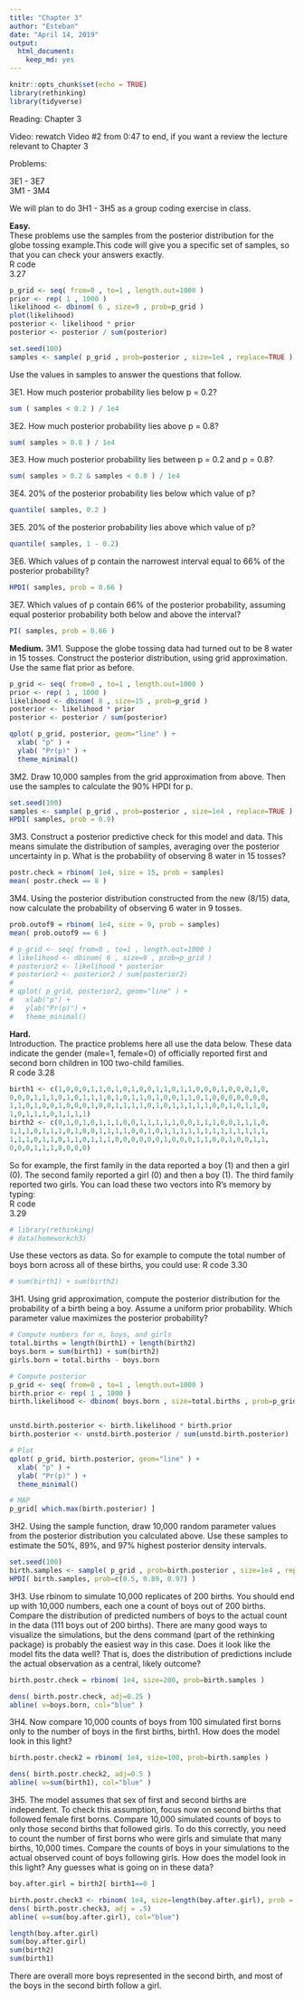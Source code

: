 ```yaml
---
title: "Chapter 3"
author: "Esteban"
date: "April 14, 2019"
output: 
  html_document: 
    keep_md: yes
---
```


```r
knitr::opts_chunk$set(echo = TRUE)
library(rethinking)
library(tidyverse)
```

Reading: Chapter 3  

Video: rewatch Video #2 from 0:47 to end, if you want a review the lecture relevant to Chapter 3  

Problems:  

3E1 - 3E7  
3M1 - 3M4  

We will plan to do 3H1 - 3H5 as a group coding exercise in class.  

**Easy.**  
These problems use the samples from the posterior distribution for the globe tossing example.This code will give you a specific set of samples, so that you can check your answers exactly.  
R code  
3.27  
```r
p_grid <- seq( from=0 , to=1 , length.out=1000 )
prior <- rep( 1 , 1000 )
likelihood <- dbinom( 6 , size=9 , prob=p_grid )
plot(likelihood)
posterior <- likelihood * prior
posterior <- posterior / sum(posterior)

set.seed(100)
samples <- sample( p_grid , prob=posterior , size=1e4 , replace=TRUE )
```

Use the values in samples to answer the questions that follow.  

3E1. How much posterior probability lies below p = 0.2?
```r
sum ( samples < 0.2 ) / 1e4
```

3E2. How much posterior probability lies above p = 0.8?
```r
sum( samples > 0.8 ) / 1e4
```

3E3. How much posterior probability lies between p = 0.2 and p = 0.8?
```r
sum( samples > 0.2 & samples < 0.8 ) / 1e4
```

3E4. 20% of the posterior probability lies below which value of p?
```r
quantile( samples, 0.2 )
```


3E5. 20% of the posterior probability lies above which value of p?
```r
quantile( samples, 1 - 0.2)
```


3E6. Which values of p contain the narrowest interval equal to 66% of the posterior probability?
```r
HPDI( samples, prob = 0.66 )
```


3E7. Which values of p contain 66% of the posterior probability, assuming equal posterior probability both below and above the interval?
```r
PI( samples, prob = 0.66 )
```

**Medium.**
3M1. Suppose the globe tossing data had turned out to be 8 water in 15 tosses. Construct the posterior distribution, using grid approximation. Use the same flat prior as before.
```r
p_grid <- seq( from=0 , to=1 , length.out=1000 )
prior <- rep( 1 , 1000 )
likelihood <- dbinom( 8 , size=15 , prob=p_grid )
posterior <- likelihood * prior
posterior <- posterior / sum(posterior)

qplot( p_grid, posterior, geom="line" ) +
  xlab( "p" ) +
  ylab( "Pr(p)" ) +
  theme_minimal()

```

3M2. Draw 10,000 samples from the grid approximation from above. Then use the samples to calculate the 90% HPDI for p.
```r
set.seed(100)
samples <- sample( p_grid , prob=posterior , size=1e4 , replace=TRUE )
HPDI( samples, prob = 0.9)
```

3M3. Construct a posterior predictive check for this model and data. This means simulate the distribution of samples, averaging over the posterior uncertainty in p. What is the probability of observing 8 water in 15 tosses?
```r
postr.check = rbinom( 1e4, size = 15, prob = samples)
mean( postr.check == 8 )
```

3M4. Using the posterior distribution constructed from the new (8/15) data, now calculate the probability of observing 6 water in 9 tosses.
```r
prob.outof9 = rbinom( 1e4, size = 9, prob = samples)
mean( prob.outof9 == 6 )

# p_grid <- seq( from=0 , to=1 , length.out=1000 )
# likelihood <- dbinom( 6 , size=9 , prob=p_grid )
# posterior2 <- likelihood * posterior
# posterior2 <- posterior2 / sum(posterior2)
# 
# qplot( p_grid, posterior2, geom="line" ) +
#   xlab("p") +
#   ylab("Pr(p)") +
#   theme_minimal()

```

**Hard.**  
Introduction. The practice problems here all use the data below. These data indicate the gender (male=1, female=0) of officially reported first and second born children in 100 two-child families.  
R code
3.28
```r
birth1 <- c(1,0,0,0,1,1,0,1,0,1,0,0,1,1,0,1,1,0,0,0,1,0,0,0,1,0,
0,0,0,1,1,1,0,1,0,1,1,1,0,1,0,1,1,0,1,0,0,1,1,0,1,0,0,0,0,0,0,0,
1,1,0,1,0,0,1,0,0,0,1,0,0,1,1,1,1,0,1,0,1,1,1,1,1,0,0,1,0,1,1,0,
1,0,1,1,1,0,1,1,1,1)
birth2 <- c(0,1,0,1,0,1,1,1,0,0,1,1,1,1,1,0,0,1,1,1,0,0,1,1,1,0,
1,1,1,0,1,1,1,0,1,0,0,1,1,1,1,0,0,1,0,1,1,1,1,1,1,1,1,1,1,1,1,1,
1,1,1,0,1,1,0,1,1,0,1,1,1,0,0,0,0,0,0,1,0,0,0,1,1,0,0,1,0,0,1,1,
0,0,0,1,1,1,0,0,0,0)
```

So for example, the first family in the data reported a boy (1) and then a girl (0). The second family reported a girl (0) and then a boy (1). The third family reported two girls. You can load these two vectors into R’s memory by typing:  
R code  
3.29
```r
# library(rethinking)
# data(homeworkch3)
```

Use these vectors as data. So for example to compute the total number of boys born across all of these births, you could use:
R code
3.30
```r
# sum(birth1) + sum(birth2)
```

3H1. Using grid approximation, compute the posterior distribution for the probability of a birth being a boy. Assume a uniform prior probability. Which parameter value maximizes the posterior probability?
```r
# Compute numbers for n, boys, and girls
total.births = length(birth1) + length(birth2)
boys.born = sum(birth1) + sum(birth2)
girls.born = total.births - boys.born

# Compute posterior
p_grid <- seq( from=0 , to=1 , length.out=1000 )
birth.prior <- rep( 1 , 1000 )
birth.likelihood <- dbinom( boys.born , size=total.births , prob=p_grid )


unstd.birth.posterior <- birth.likelihood * birth.prior
birth.posterior <- unstd.birth.posterior / sum(unstd.birth.posterior)

# Plot
qplot( p_grid, birth.posterior, geom="line" ) +
  xlab( "p" ) +
  ylab( "Pr(p)" ) +
  theme_minimal()

# MAP
p_grid[ which.max(birth.posterior) ]

```

3H2. Using the sample function, draw 10,000 random parameter values from the posterior distribution you calculated above. Use these samples to estimate the 50%, 89%, and 97% highest posterior density intervals.
```r
set.seed(100)
birth.samples <- sample( p_grid , prob=birth.posterior , size=1e4 , replace=TRUE )
HPDI( birth.samples, prob=c(0.5, 0.89, 0.97) )
```

3H3. Use rbinom to simulate 10,000 replicates of 200 births. You should end up with 10,000 numbers, each one a count of boys out of 200 births. Compare the distribution of predicted numbers of boys to the actual count in the data (111 boys out of 200 births). There are many good ways to visualize the simulations, but the dens command (part of the rethinking package) is probably the easiest way in this case. Does it look like the model fits the data well? That is, does the distribution of predictions include the actual observation as a central, likely outcome?
```r
birth.postr.check = rbinom( 1e4, size=200, prob=birth.samples )

dens( birth.postr.check, adj=0.25 )
abline( v=boys.born, col="blue" )

```

3H4. Now compare 10,000 counts of boys from 100 simulated first borns only to the number of boys in the first births, birth1. How does the model look in this light?
```r

birth.postr.check2 = rbinom( 1e4, size=100, prob=birth.samples )

dens( birth.postr.check2, adj=0.5 )
abline( v=sum(birth1), col="blue" )

```

3H5. The model assumes that sex of first and second births are independent. To check this assumption, focus now on second births that followed female first borns. Compare 10,000 simulated counts of boys to only those second births that followed girls. To do this correctly, you need to count the number of first borns who were girls and simulate that many births, 10,000 times. Compare the counts of boys in your simulations to the actual observed count of boys following girls. How does the model look in this light? Any guesses what is going on in these data?
```r
boy.after.girl = birth2[ birth1==0 ]

birth.postr.check3 <- rbinom( 1e4, size=length(boy.after.girl), prob = birth.samples)
dens( birth.postr.check3, adj = .5)
abline( v=sum(boy.after.girl), col="blue")

length(boy.after.girl)
sum(boy.after.girl)
sum(birth2)
sum(birth1)
```

There are overall more boys represented in the second birth, and most of the boys in the second birth follow a girl.